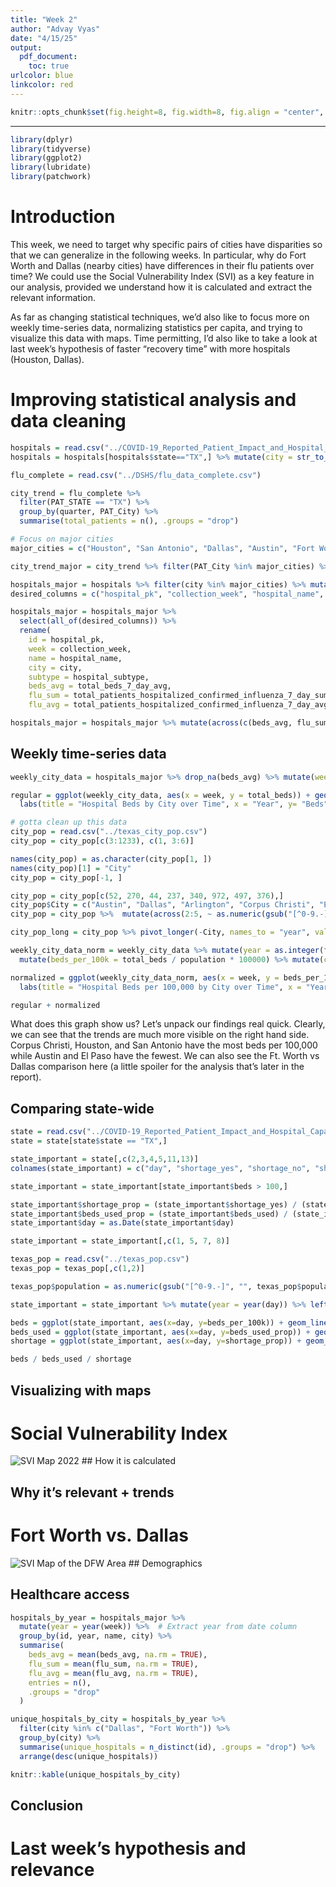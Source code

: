 ```yaml
---
title: "Week 2"
author: "Advay Vyas"
date: "4/15/25"
output:
  pdf_document:
    toc: true
urlcolor: blue
linkcolor: red
---
```


```r
knitr::opts_chunk$set(fig.height=8, fig.width=8, fig.align = "center", warning=FALSE, echo=FALSE, tidy=TRUE, tidy.opts=list(width.cutoff=60))
```

------------------------------------------------------------------------

```r
library(dplyr)
library(tidyverse)
library(ggplot2)
library(lubridate)
library(patchwork)
```

# Introduction
This week, we need to target why specific pairs of cities have disparities so that we can generalize in the following weeks. In particular, why do Fort Worth and Dallas (nearby cities) have differences in their flu patients over time? We could use the Social Vulnerability Index (SVI) as a key feature in our analysis, provided we understand how it is calculated and extract the relevant information.

As far as changing statistical techniques, we'd also like to focus more on weekly time-series data, normalizing statistics per capita, and trying to visualize this data with maps. Time permitting, I'd also like to take a look at last week's hypothesis of faster "recovery time" with more hospitals (Houston, Dallas).

\newpage

# Improving statistical analysis and data cleaning

```r
hospitals = read.csv("../COVID-19_Reported_Patient_Impact_and_Hospital_Capacity_by_Facility.csv")
hospitals = hospitals[hospitals$state=="TX",] %>% mutate(city = str_to_title(city))
```

```r
flu_complete = read.csv("../DSHS/flu_data_complete.csv")

city_trend = flu_complete %>%
  filter(PAT_STATE == "TX") %>%
  group_by(quarter, PAT_City) %>%
  summarise(total_patients = n(), .groups = "drop")

# Focus on major cities
major_cities = c("Houston", "San Antonio", "Dallas", "Austin", "Fort Worth", "El Paso", "Arlington", "Corpus Christi")

city_trend_major = city_trend %>% filter(PAT_City %in% major_cities) %>% mutate(PAT_City = factor(PAT_City, levels = major_cities))
```

```r
hospitals_major = hospitals %>% filter(city %in% major_cities) %>% mutate(city = factor(city, levels = major_cities))
desired_columns = c("hospital_pk", "collection_week", "hospital_name", "city", "hospital_subtype", "total_beds_7_day_avg", "total_patients_hospitalized_confirmed_influenza_7_day_sum", "total_patients_hospitalized_confirmed_influenza_7_day_avg")

hospitals_major = hospitals_major %>%
  select(all_of(desired_columns)) %>%  
  rename(
    id = hospital_pk,
    week = collection_week,
    name = hospital_name,
    city = city,
    subtype = hospital_subtype,
    beds_avg = total_beds_7_day_avg,
    flu_sum = total_patients_hospitalized_confirmed_influenza_7_day_sum,
    flu_avg = total_patients_hospitalized_confirmed_influenza_7_day_avg) 

hospitals_major = hospitals_major %>% mutate(across(c(beds_avg, flu_sum, flu_avg), ~ifelse(. <= 0, NA, .)))
```

## Weekly time-series data
```r
weekly_city_data = hospitals_major %>% drop_na(beds_avg) %>% mutate(week = as.Date(week)) %>% group_by(city, week) %>% summarize(total_beds = sum(beds_avg), .groups = "drop")

regular = ggplot(weekly_city_data, aes(x = week, y = total_beds)) + geom_line() + geom_smooth(color = "red", se = FALSE) + facet_wrap(~ city, nrow=8) + 
  labs(title = "Hospital Beds by City over Time", x = "Year", y= "Beds")
```

```r
# gotta clean up this data
city_pop = read.csv("../texas_city_pop.csv")
city_pop = city_pop[c(3:1233), c(1, 3:6)]

names(city_pop) = as.character(city_pop[1, ])
names(city_pop)[1] = "City"
city_pop = city_pop[-1, ]

city_pop = city_pop[c(52, 270, 44, 237, 340, 972, 497, 376),]
city_pop$City = c("Austin", "Dallas", "Arlington", "Corpus Christi", "El Paso", "San Antonio", "Houston", "Fort Worth")
city_pop = city_pop %>%  mutate(across(2:5, ~ as.numeric(gsub("[^0-9.-]", "", .)))) %>% arrange(desc(1))
```

```r
city_pop_long = city_pop %>% pivot_longer(-City, names_to = "year", values_to = "population") %>% mutate(year = as.integer(year))

weekly_city_data_norm = weekly_city_data %>% mutate(year = as.integer(format(week, "%Y"))) %>% left_join(city_pop_long, by = c("city" = "City", "year" = "year")) %>% 
  mutate(beds_per_100k = total_beds / population * 100000) %>% mutate(city = factor(city, levels = major_cities))

normalized = ggplot(weekly_city_data_norm, aes(x = week, y = beds_per_100k)) + geom_line() + geom_smooth() + facet_wrap(~ city, nrow=8) + 
  labs(title = "Hospital Beds per 100,000 by City over Time", x = "Year", y= "Beds per 100,000")
```

```r
regular + normalized
```

What does this graph show us? Let's unpack our findings real quick. Clearly, we can see that the trends are much more visible on the right hand side. Corpus Christi, Houston, and San Antonio have the most beds per 100,000 while Austin and El Paso have the fewest. We can also see the Ft. Worth vs Dallas comparison here (a little spoiler for the analysis that's later in the report).

## Comparing state-wide
```r
state = read.csv("../COVID-19_Reported_Patient_Impact_and_Hospital_Capacity_by_State.csv")
state = state[state$state == "TX",]
```

```r
state_important = state[,c(2,3,4,5,11,13)]
colnames(state_important) = c("day", "shortage_yes", "shortage_no", "shortage_not_reported", "beds", "beds_used")

state_important = state_important[state_important$beds > 100,]

state_important$shortage_prop = (state_important$shortage_yes) / (state_important$shortage_no + state_important$shortage_not_reported)
state_important$beds_used_prop = (state_important$beds_used) / (state_important$beds)
state_important$day = as.Date(state_important$day)

state_important = state_important[,c(1, 5, 7, 8)]
```

```r
texas_pop = read.csv("../texas_pop.csv")
texas_pop = texas_pop[,c(1,2)]

texas_pop$population = as.numeric(gsub("[^0-9.-]", "", texas_pop$population))

state_important = state_important %>% mutate(year = year(day)) %>% left_join(texas_pop, by = "year") %>% mutate(beds_per_100k = beds / population * 100000)
```

```r
beds = ggplot(state_important, aes(x=day, y=beds_per_100k)) + geom_line() + geom_smooth() + labs(title = "Texas Hospital Beds per 100,000 over Time", x = "Year", y= "Beds per 100,000")
beds_used = ggplot(state_important, aes(x=day, y=beds_used_prop)) + geom_line() + geom_smooth() + labs(title = "Proportion of Used Texas Hospital Beds over Time", x = "Year", y= "Proportion of Beds Used")
shortage = ggplot(state_important, aes(x=day, y=shortage_prop)) + geom_line() + geom_smooth() + labs(title = "Proportion of Critical Shortages over Time", x = "Year", y= "Proportion of Critical Shortages")

beds / beds_used / shortage
```

## Visualizing with maps

# Social Vulnerability Index
![SVI Map 2022](../svi_tx_2022.jpg)
## How it is calculated

## Why it's relevant + trends

# Fort Worth vs. Dallas
![SVI Map of the DFW Area](../svi_dfw.png)
## Demographics

## Healthcare access
```r
hospitals_by_year = hospitals_major %>%
  mutate(year = year(week)) %>%  # Extract year from date column
  group_by(id, year, name, city) %>%
  summarise(
    beds_avg = mean(beds_avg, na.rm = TRUE),
    flu_sum = mean(flu_sum, na.rm = TRUE),
    flu_avg = mean(flu_avg, na.rm = TRUE),
    entries = n(),
    .groups = "drop"
  )

unique_hospitals_by_city = hospitals_by_year %>%
  filter(city %in% c("Dallas", "Fort Worth")) %>%
  group_by(city) %>%
  summarise(unique_hospitals = n_distinct(id), .groups = "drop") %>% 
  arrange(desc(unique_hospitals))

knitr::kable(unique_hospitals_by_city)
```

## Conclusion

# Last week's hypothesis and relevance

